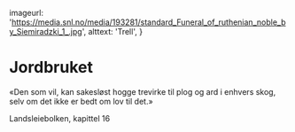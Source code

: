   imageurl: 'https://media.snl.no/media/193281/standard_Funeral_of_ruthenian_noble_by_Siemiradzki_1_.jpg',
  alttext: 'Trell',
}

# Jordbruket

«Den som vil, kan sakesløst hogge trevirke til plog og ard i enhvers skog, selv om det ikke er bedt om lov til det.»

Landsleiebolken, kapittel 16
